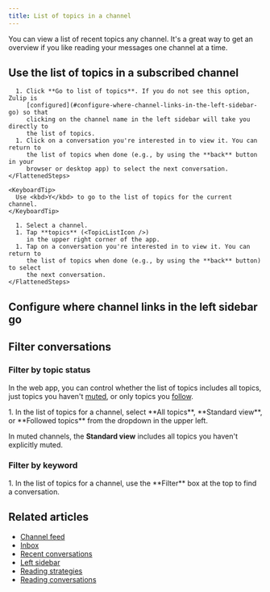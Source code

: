 ```yaml
---
title: List of topics in a channel
---
```





You can view a list of recent topics any channel. It's a great way to get an
overview if you like reading your messages one channel at a time.

## Use the list of topics in a subscribed channel

<Tabs>
  <TabItem label="Desktop/Web">
    <FlattenedSteps>
      <ChannelActions />

      1. Click **Go to list of topics**. If you do not see this option, Zulip is
         [configured](#configure-where-channel-links-in-the-left-sidebar-go) so that
         clicking on the channel name in the left sidebar will take you directly to
         the list of topics.
      1. Click on a conversation you're interested in to view it. You can return to
         the list of topics when done (e.g., by using the **back** button in your
         browser or desktop app) to select the next conversation.
    </FlattenedSteps>

    <KeyboardTip>
      Use <kbd>Y</kbd> to go to the list of topics for the current channel.
    </KeyboardTip>
  </TabItem>

  <TabItem label="Mobile">
    <FlattenedSteps>
      <MobileChannels />

      1. Select a channel.
      1. Tap **topics** (<TopicListIcon />)
         in the upper right corner of the app.
      1. Tap on a conversation you're interested in to view it. You can return to
         the list of topics when done (e.g., by using the **back** button) to select
         the next conversation.
    </FlattenedSteps>
  </TabItem>
</Tabs>

## Configure where channel links in the left sidebar go

<ConfigureChannelLinks />

## Filter conversations

### Filter by topic status

In the web app, you can control whether the list of topics includes all topics,
just topics you haven't [muted](/help/mute-a-topic), or only topics you
[follow](/help/follow-a-topic).

<Tabs>
  <TabItem label="Desktop/Web">
    <Steps>
      1. In the list of topics for a channel, select **All topics**, **Standard
         view**, or **Followed topics** from the dropdown in the upper left.
    </Steps>
  </TabItem>
</Tabs>

In muted channels, the **Standard view** includes all topics you haven't
explicitly muted.

### Filter by keyword

<Tabs>
  <TabItem label="Desktop/Web">
    <Steps>
      1. In the list of topics for a channel, use the **Filter** box at the top to
         find a conversation.
    </Steps>
  </TabItem>
</Tabs>

## Related articles

* [Channel feed](/help/channel-feed)
* [Inbox](/help/inbox)
* [Recent conversations](/help/recent-conversations)
* [Left sidebar](/help/left-sidebar)
* [Reading strategies](/help/reading-strategies)
* [Reading conversations](/help/reading-conversations)
